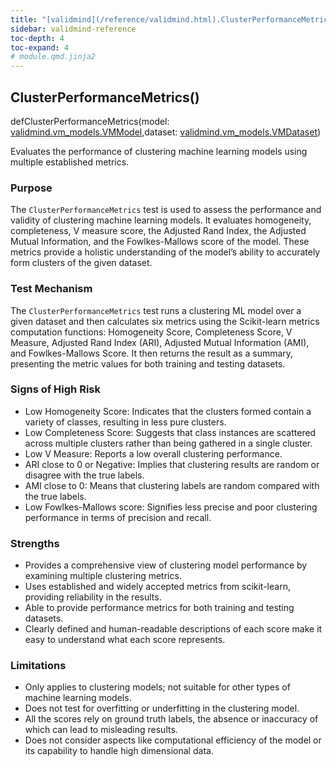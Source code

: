 ```yaml
---
title: "[validmind](/reference/validmind.html).ClusterPerformanceMetrics"
sidebar: validmind-reference
toc-depth: 4
toc-expand: 4
# module.qmd.jinja2
---
```


<!-- function.qmd.jinja2 -->

## ClusterPerformanceMetrics[()]{.muted}

<!-- signatures.jinja2 -->

::: {.signature}

<span class="kw">def</span><span class="name">ClusterPerformanceMetrics</span>(<span class="params"><span class="n">model</span><span class="p">: </span><!-- types.jinja2 - format_type --><a href="/reference/validmind/vm_models.html#class-vmmodel">validmind.vm_models.VMModel</a><span class="muted">,</span></span><span class="params"><span class="n">dataset</span><span class="p">: </span><!-- types.jinja2 - format_type --><a href="/reference/validmind/vm_models.html#class-vmdataset">validmind.vm_models.VMDataset</a></span>)

:::

<!-- docstring.jinja2 -->

Evaluates the performance of clustering machine learning models using multiple established metrics.

### Purpose

The `ClusterPerformanceMetrics` test is used to assess the performance and validity of clustering machine learning models. It evaluates homogeneity, completeness, V measure score, the Adjusted Rand Index, the Adjusted Mutual Information, and the Fowlkes-Mallows score of the model. These metrics provide a holistic understanding of the model's ability to accurately form clusters of the given dataset.

### Test Mechanism

The `ClusterPerformanceMetrics` test runs a clustering ML model over a given dataset and then calculates six metrics using the Scikit-learn metrics computation functions: Homogeneity Score, Completeness Score, V Measure, Adjusted Rand Index (ARI), Adjusted Mutual Information (AMI), and Fowlkes-Mallows Score. It then returns the result as a summary, presenting the metric values for both training and testing datasets.

### Signs of High Risk

- Low Homogeneity Score: Indicates that the clusters formed contain a variety of classes, resulting in less pure clusters.
- Low Completeness Score: Suggests that class instances are scattered across multiple clusters rather than being gathered in a single cluster.
- Low V Measure: Reports a low overall clustering performance.
- ARI close to 0 or Negative: Implies that clustering results are random or disagree with the true labels.
- AMI close to 0: Means that clustering labels are random compared with the true labels.
- Low Fowlkes-Mallows score: Signifies less precise and poor clustering performance in terms of precision and recall.

### Strengths

- Provides a comprehensive view of clustering model performance by examining multiple clustering metrics.
- Uses established and widely accepted metrics from scikit-learn, providing reliability in the results.
- Able to provide performance metrics for both training and testing datasets.
- Clearly defined and human-readable descriptions of each score make it easy to understand what each score represents.

### Limitations

- Only applies to clustering models; not suitable for other types of machine learning models.
- Does not test for overfitting or underfitting in the clustering model.
- All the scores rely on ground truth labels, the absence or inaccuracy of which can lead to misleading results.
- Does not consider aspects like computational efficiency of the model or its capability to handle high dimensional data.

